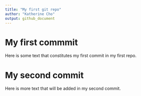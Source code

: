 ```yaml
---
title: "My first git repo"
author: "Katherine Cho"
output: github_document
---
```


# My first commmit

Here is some text that constitutes my first commit in my first repo.

# My second commit

Here is more text that will be added in my second commit.